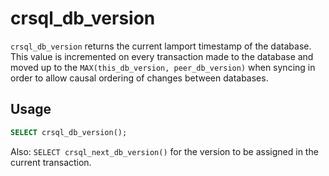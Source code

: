 # crsql_db_version

`crsql_db_version` returns the current lamport timestamp of the database. This value is incremented on every transaction made to the database and moved up to the `MAX(this_db_version, peer_db_version)` when syncing in order to allow causal ordering of changes between databases.

## Usage

```sql
SELECT crsql_db_version();
```

Also: `SELECT crsql_next_db_version()` for the version to be assigned in the current transaction.
